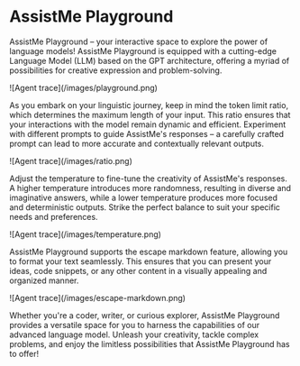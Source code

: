 # AssistMe Playground

AssistMe Playground – your interactive space to explore the power of language models! AssistMe Playground is equipped with a cutting-edge Language Model (LLM) based on the GPT architecture, offering a myriad of possibilities for creative expression and problem-solving.

<Frame>![Agent trace](/images/playground.png)</Frame>

As you embark on your linguistic journey, keep in mind the token limit ratio, which determines the maximum length of your input. This ratio ensures that your interactions with the model remain dynamic and efficient. Experiment with different prompts to guide AssistMe's responses – a carefully crafted prompt can lead to more accurate and contextually relevant outputs.

<Frame>![Agent trace](/images/ratio.png)</Frame>

Adjust the temperature to fine-tune the creativity of AssistMe's responses. A higher temperature introduces more randomness, resulting in diverse and imaginative answers, while a lower temperature produces more focused and deterministic outputs. Strike the perfect balance to suit your specific needs and preferences.

<Frame>![Agent trace](/images/temperature.png)</Frame>

AssistMe Playground supports the escape markdown feature, allowing you to format your text seamlessly. This ensures that you can present your ideas, code snippets, or any other content in a visually appealing and organized manner.

<Frame>![Agent trace](/images/escape-markdown.png)</Frame>

Whether you're a coder, writer, or curious explorer, AssistMe Playground provides a versatile space for you to harness the capabilities of our advanced language model. Unleash your creativity, tackle complex problems, and enjoy the limitless possibilities that AssistMe Playground has to offer!

